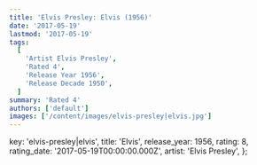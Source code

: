 ```yaml
---
title: 'Elvis Presley: Elvis (1956)'
date: '2017-05-19'
lastmod: '2017-05-19'
tags:
  [
    'Artist Elvis Presley',
    'Rated 4',
    'Release Year 1956',
    'Release Decade 1950',
  ]
summary: 'Rated 4'
authors: ['default']
images: ['/content/images/elvis-presley|elvis.jpg']
---
```


  key: 'elvis-presley|elvis',
  title: 'Elvis',
  release_year: 1956,
  rating: 8,
  rating_date: '2017-05-19T00:00:00.000Z',
  artist: 'Elvis Presley',
};

<MusicRating data={data} />
